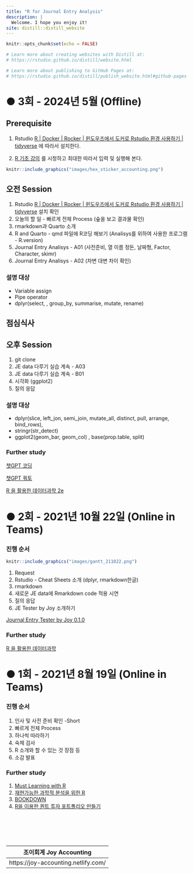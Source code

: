 ```yaml
---
title: "R for Journal Entry Analysis"
description: |
  Welcome. I hope you enjoy it!
site: distill::distill_website
---
```

   
```r
knitr::opts_chunk$set(echo = FALSE)

# Learn more about creating websites with Distill at:
# https://rstudio.github.io/distill/website.html

# Learn more about publishing to GitHub Pages at:
# https://rstudio.github.io/distill/publish_website.html#github-pages

```
   
# ● 3회 - 2024년 5월 (Offline)
    
## Prerequisite
   
1. Rstudio [R | Docker | Rocker | 윈도우즈에서 도커로 Rstudio 환경 사용하기 | tidyverse](https://joy-accounting.netlify.app/2023-12-18-docker-rocker-rstudio/) 에 따라서 설치한다.
   
1. [R 기초 강의](https://youtu.be/0DYFRSykkXQ?si=0mC3yk5reuiEdjGC) 를 시청하고 최대한 따라서 입력 및 실행해 본다.   
     
    
      
```r
knitr::include_graphics("images/hex_sticker_accounting.png")
```
    
    
    
## 오전 Session 
    
1. Rstudio [R | Docker | Rocker | 윈도우즈에서 도커로 Rstudio 환경 사용하기 | tidyverse](https://joy-accounting.netlify.app/2023-12-18-docker-rocker-rstudio/) 설치 확인
1. 오늘의 할 일 - 빠르게 전체 Process (숲을 보고 결과물 확인)
1. rmarkdown과 Quarto 소개  
1. R and Quarto - qmd 파일에 R코딩 해보기 (Analisys를 위하여 사용한 프로그램 - R.version)
1. Journal Entry Analisys - A01 (사전준비, 열 이름 정돈, 날짜형, Factor, Character, skimr)
1. Journal Entry Analisys - A02 (차변 대변 차이 확인) 
   
### 설명 대상
   
* Variable assign    
* Pipe operator   
* dplyr(select, , group_by, summarise, mutate, rename)   
   
   
## 점심식사
   
## 오후 Session  
     
1. git clone   
1. JE data 다루기 실습 계속 - A03
1. JE data 다루기 실습 계속 - B01
1. 시각화 (ggplot2)
1. 질의 응답   
   
### 설명 대상
    
* dplyr(slice, left_jon, semi_join, mutate_all, distinct, pull, arrange, bind_rows),   
* stringr(str_detect)
* ggplot2(geom_bar, geom_col) , base(prop.table, split)
   
    
    
### Further study
      
[챗GPT 코딩](https://r2bit.com/gpt-coding/)
   
[챗GPT 쿼토](https://r2bit.com/gpt-quarto/)
   
[R 을 활용한 데이터과학 2e](https://r4ds.hadley.nz/)
   
    
   
# ● 2회  - 2021년 10월 22일  (Online in Teams)
    
    
### 진행 순서  
   
```r
knitr::include_graphics("images/gantt_211022.png")
```
   
1. Request   
1. Rstudio - Cheat Sheets 소개 (dplyr, rmarkdown한글)   
1. rmarkdown 
1. 새로운 JE data에 Rmarkdown code 적용 시연    
1. 질의 응답   
1. JE Tester by Joy 소개하기    
   
    
[Journal Entry Tester by Joy 0.1.0](https://joy-accounting.netlify.app/2021-08-26-journal-entry-tester-by-joy-0-1-0/)
   
    
    
### Further study
   
[R 을 활용한 데이터과학](https://bookdown.org/sulgi/r4ds/)
   
# ● 1회  -  2021년 8월 19일 (Online in Teams)
    
### 진행 순서
    
1. 인사 및 사전 준비 확인 -Short
2. 빠르게 전체 Process
3. 하나씩 따라하기
4. 숙제 검사
5. R 소개와 할 수 있는 것 장점 등
6. 소감 발표
   
   
### Further study
   
1. [Must Learning with R](https://wikidocs.net/book/4315)
2. [재현가능한 과학적 분석을 위한 R](https://statkclee.github.io/r-gapminder-kr/)
3. [BOOKDOWN](https://bookdown.org/)
4. [R을 이용한 퀀트 투자 포트폴리오 만들기](https://hyunyulhenry.github.io/quant_cookbook/)
    
    
    
<br><br><br><br>      
      
| 조이회계  Joy Accounting |
|---------------------------|
| https://joy-accounting.netlify.com/ |
   
